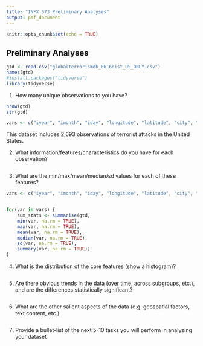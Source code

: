 ```yaml
---
title: "INFX 573 Preliminary Analyses"
output: pdf_document
---
```


```r
knitr::opts_chunk$set(echo = TRUE)
```

## Preliminary Analyses
```r
gtd <- read.csv("globalterrorismdb_0616dist_US_ONLY.csv")
names(gtd)
#install.packages("tidyverse")
library(tidyverse)
```


1) How many unique observations to you have?
```r
nrow(gtd)
str(gtd)

vars <- c("iyear", "imonth", "iday", "longitude", "latitude", "city", "provstate", "crit1", "crit2", "crit3", "success", "location", "attacktype1", "suicide", "weaptype1", "weapsubtype1", "targtype1", "targsubtype1", "gname", "ingroup", "nperps", "nkill", "nkillus", "nkillter", "nwound", "nwoundus", "nwoundte", "nperpcap", "property", "propextent", "ihostkid", "hostkid", "doubtterr", "multiple")
```

This dataset includes 2,693 observations of terrorist attacks in the United States.

2) What information/features/characteristics do you have for each observation?
```r

```


3) What are the min/max/mean/median/sd values for each of these features?
```r
vars <- c("iyear", "imonth", "iday", "longitude", "latitude", "city", "provstate", "crit1", "crit2", "crit3", "success", "location", "attacktype1", "suicide", "weaptype1", "weapsubtype1", "targtype1", "targsubtype1", "gname", "ingroup", "nperps", "nkill", "nkillus", "nkillter", "nwound", "nwoundus", "nwoundte", "nperpcap", "property", "propextent", "ihostkid", "hostkid", "doubtterr", "multiple")


for(var in vars) {
    sum_stats <- summarise(gtd,
    min(var, na.rm = TRUE),
    max(var, na.rm = TRUE),
    mean(var, na.rm = TRUE),
    median(var, na.rm = TRUE),
    sd(var, na.rm = TRUE),
    summary(var, na.rm = TRUE))
}

```


4) What is the distribution of the core features (show a histogram)?
```r
```

5) Are there obvious trends in the data (over time, across subgroups, etc.), and are the differences statistically significant?
```r
```

6) What are the other salient aspects of the data (e.g. geospatial factors, text content, etc.)
```r
```

7) Provide a bullet-list of the next 5-10 tasks you will perform in analyzing your dataset
```r

```
